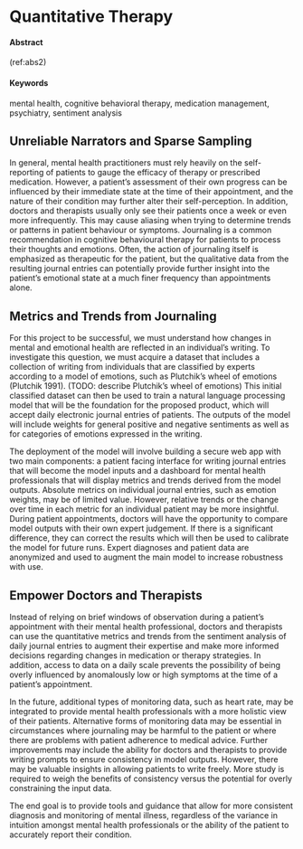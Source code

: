 # Quantitative Therapy {#quantitative-therapy}

#### Abstract {-}

(ref:abs2)

#### Keywords {-}

mental health, cognitive behavioral therapy, medication management, psychiatry, sentiment analysis

## Unreliable Narrators and Sparse Sampling

In general, mental health practitioners must rely heavily on the self-reporting of patients to gauge the efficacy of therapy or prescribed medication. However, a patient's assessment of their own progress can be influenced by their immediate state at the time of their appointment, and the nature of their condition may further alter their self-perception. In addition, doctors and therapists usually only see their patients once a week or even more infrequently. This may cause aliasing when trying to determine trends or patterns in patient behaviour or symptoms. Journaling is a common recommendation in cognitive behavioural therapy for patients to process their thoughts and emotions. Often, the action of journaling itself is emphasized as therapeutic for the patient, but the qualitative data from the resulting journal entries can potentially provide further insight into the patient’s emotional state at a much finer frequency than appointments alone.

## Metrics and Trends from Journaling

For this project to be successful, we must understand how changes in mental and emotional health are reflected in an individual’s writing. To investigate this question, we must acquire a dataset that includes a collection of writing from individuals that are classified by experts according to a model of emotions, such as Plutchik’s wheel of emotions (Plutchik 1991). (TODO: describe Plutchik’s wheel of emotions) This initial classified dataset can then be used to train a natural language processing model that will be the foundation for the proposed product, which will accept daily electronic journal entries of patients. The outputs of the model will include weights for general positive and negative sentiments as well as for categories of emotions expressed in the writing.

The deployment of the model will involve building a secure web app with two main components: a patient facing interface for writing journal entries that will become the model inputs and a dashboard for mental health professionals that will display metrics and trends derived from the model outputs. Absolute metrics on individual journal entries, such as emotion weights, may be of limited value. However, relative trends or the change over time in each metric for an individual patient may be more insightful. During patient appointments, doctors will have the opportunity to compare model outputs with their own expert judgement. If there is a significant difference, they can correct the results which will then be used to calibrate the model for future runs. Expert diagnoses and patient data are anonymized and used to augment the main model to increase robustness with use.


## Empower Doctors and Therapists

Instead of relying on brief windows of observation during a patient's appointment with their mental health professional, doctors and therapists can use the quantitative metrics and trends from the sentiment analysis of daily journal entries to augment their expertise and make more informed decisions regarding changes in medication or therapy strategies. In addition, access to data on a daily scale prevents the possibility of being overly influenced by anomalously low or high symptoms at the time of a patient’s appointment.

In the future, additional types of monitoring data, such as heart rate, may be integrated to provide mental health professionals with a more holistic view of their patients. Alternative forms of monitoring data may be essential in circumstances where journaling may be harmful to the patient or where there are problems with patient adherence to medical advice. Further improvements may include the ability for doctors and therapists to provide writing prompts to ensure consistency in model outputs. However, there may be valuable insights in allowing patients to write freely. More study is required to weigh the benefits of consistency versus the potential for overly constraining the input data.

The end goal is to provide tools and guidance that allow for more consistent diagnosis and monitoring of mental illness, regardless of the variance in intuition amongst mental health professionals or the ability of the patient to accurately report their condition.

